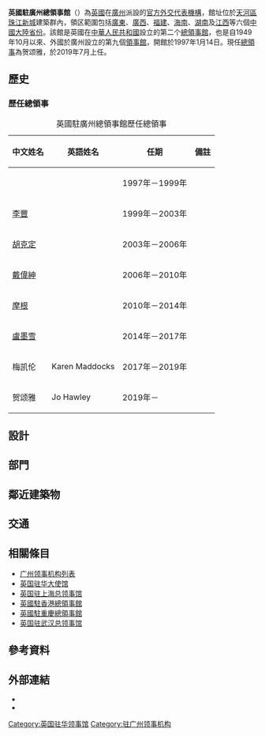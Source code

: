 {{Refimprove|time=2016-08-03T08:23:38+00:00}}
{{Expand|time=2016-08-03T08:23:38+00:00}}

{{Infobox diplomatic mission
| name              = 英國駐廣州總領事館<br /><small>{{lang|en|British Consulate-General Guangzhou}}</small><br />[[File:Royal_Coat_of_Arms_of_the_United_Kingdom_(HM_Government).svg|100px]]
| image             = 
| coordinates       = 
| location          = {{CHN}}[[廣東省|廣東省]][[廣州市|廣州市]]
| address           = [[天河區|天河區]][[珠江新城|珠江新城]]珠江西路5号[[广州国际金融中心|广州国际金融中心]]22层 
| ambassador        = 
| department        = {{UK}}[[英國外交及聯邦事務部|外交部]]
| jurisdiction      = [[廣東|廣東]]、[[廣西|廣西]]、[[福建|福建]]、[[海南|海南]]、[[湖南|湖南]]、[[江西|江西]]
| apostolic_nuncio  = 
| consul_general    = [[贺颂雅|贺颂雅]]{{small|（{{lang|en|Jo Hawley}}）}}
| high_commissioner = 
| deputy_high_commissioner = 
| chargé_d'affaires = 
| website           = {{URL|https://www.gov.uk/government/world/organisations/british-consulate-general-guangzhou.zh|使館網站}}
}}

'''英國駐廣州總領事館'''（{{lang-en|'''British Consulate-General Guangzhou'''}}）為[[英國|英國]]在[[廣州|廣州]]派設的[[官方|官方]][[外交|外交]][[英國駐外機構列表|代表機構]]，館址位於[[天河區|天河區]][[珠江新城|珠江新城]]建築群內，領区範圍包括[[廣東|廣東]]、[[廣西|廣西]]、[[福建|福建]]、[[海南|海南]]、[[湖南|湖南]]及[[江西|江西]]等六個[[中國大陸|中國大陸]][[省_(中華人民共和國)|省份]]。該館是英國在[[中華人民共和國|中華人民共和國]]設立的第二个[[總領事館|總領事館]]，也是自1949年10月以來、外國於廣州設立的第九個[[領事館|領事館]]，開館於1997年1月14日。現任[[英國駐廣州總領事列表|總領事]]為贺颂雅，於2019年7月上任。

== 歷史 ==
===歷任總領事===
{| class="wikitable sortable" style="font-size: 100%" align=center
|+ 英國駐廣州總領事館歷任總領事
! 中文姓名 !! 英語姓名!! 任期  !! 備註
|-
| {{Link-en|魏意安|Ian B. Wellfare}}||{{lang|en|Ian Wellfare}}   ||1997年－1999年||
|-
|[[李豐_(英國外交官)|李豐]]||{{lang|en|Stephen Lillie}}  ||1999年－2003年||
|-
|[[胡克定|胡克定]]||{{lang|en|Chris Wood}}    ||2003年－2006年||
|-
|[[戴偉紳|戴偉紳]]||{{lang|en|Brian Davidson}} ||2006年－2010年||
|-
|[[阿拉斯泰爾·摩根|摩根]]||{{lang|en|Alastair Morgan}}  ||2010年－2014年||
|-
|[[盧墨雪|盧墨雪]]||{{lang|en|Matthew Rous}}  ||2014年－2017年||
|-
|梅凯伦||Karen Maddocks||2017年－2019年||
|-
|贺颂雅||Jo Hawley||2019年－||
|}

== 設計 ==

== 部門 ==

== 鄰近建築物 ==

== 交通 ==

== 相關條目 ==
{{portal box|國際關係|英國|廣州}}
* [[广州领事机构列表|广州领事机构列表]]
* [[英国驻华大使馆|英国驻华大使馆]]
* [[英国驻上海总领事馆|英国驻上海总领事馆]]
* [[英國駐香港總領事館|英國駐香港總領事館]]
* [[重庆领事机构列表|英國駐重慶總領事館]]
* [[英国驻武汉总领事馆|英国驻武汉总领事馆]]

== 參考資料 ==
{{Reflist}}

== 外部連結 ==
* {{zh-cn}}{{Official|https://www.gov.uk/government/world/organisations/british-consulate-general-guangzhou.zh|英国驻广州总领事馆 - GOV.UK}}
* {{zh-cn}}{{Sinaweibo|bcgguangzhou|英国驻广州总领事馆}}

{{駐中華人民共和國外交機構}}
{{各国驻广州外交机构}}
{{英國駐外機構}}
[[Category:英国驻华领事馆|Category:英国驻华领事馆]]
[[Category:驻广州领事机构|Category:驻广州领事机构]]